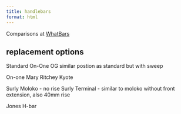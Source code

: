 ```yaml
---
title: handlebars
format: html
---
```


Comparisons at [WhatBars](https://whatbars.com/)

## replacement options

Standard 
On-One OG similar postion as standard but with sweep

On-one Mary
Ritchey Kyote

Surly Moloko - no rise
Surly Terminal - similar to moloko without front extension, also 40mm rise

Jones H-bar

